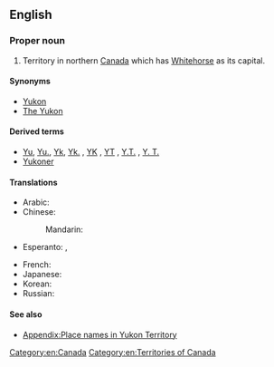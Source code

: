 ==English==
{{wikipedia|Yukon}}

===Proper noun===
{{en-proper noun|head=[[Yukon]] [[territory|Territory]]}}

# Territory in northern [[Canada]] which has [[Whitehorse]] as its capital.

====Synonyms====
* [[Yukon]]
* [[The Yukon]]

====Derived terms====
* [[Yu]], [[Yu.]], [[Yk]], [[Yk.]] , [[YK]] , [[YT]] , [[Y.T.]] , [[Y. T.]] {{qualifier|abbreviation}}
* [[Yukoner]]

====Translations====
{{trans-top|territory in northern Canada which has Whitehorse as its capital}}
* Arabic: {{t|ar|يوكون|m|tr=yūkūn|sc=Arab}}
* Chinese:
*: Mandarin: {{t|cmn|育空|tr=Yùkōng|sc=Hani}}
* Esperanto: {{t|eo|Jukonio}}, {{t|eo|Jukon-teritorio}}
{{trans-mid}}
* French: {{t+|fr|Yukon|m}}
* Japanese: {{t|ja|ユーコン|tr=Yūkon|sc=Jpan}}
* Korean: {{t|ko|유콘|tr=Yukon|sc=Kore}}
* Russian: {{t|ru|Юкон|m|tr=Júkon|sc=Cyrl}}
{{trans-bottom}}

====See also====
* [[Appendix:Place names in Yukon Territory]]

[[Category:en:Canada]]
[[Category:en:Territories of Canada]]